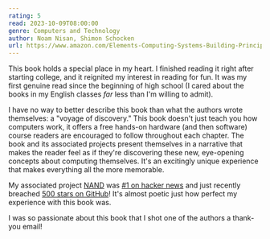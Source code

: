 ```yaml
---
rating: 5
read: 2023-10-09T08:00:00
genre: Computers and Technology
author: Noam Nisan, Shimon Schocken
url: https://www.amazon.com/Elements-Computing-Systems-Building-Principles/dp/0262640686
---
```


This book holds a special place in my heart. I finished reading it right after starting college, and it reignited my interest in reading for fun. It was my first genuine read since the beginning of high school (I cared about the books in my English classes *far* less than I'm willing to admit).

I have no way to better describe this book than what the authors wrote themselves: a "voyage of discovery." This book doesn't just teach you how computers work, it offers a free hands-on hardware (and then software) course readers are encouraged to follow throughout each chapter. The book and its associated projects present themselves in a narrative that makes the reader feel as if they're discovering these new, eye-opening concepts about computing themselves. It's an excitingly unique experience that makes everything all the more memorable.

My associated project [NAND](https://nand.arhan.sh/) was [#1 on hacker news](https://news.ycombinator.com/item?id=40159278) and just recently breached [500 stars on GitHub](https://github.com/ArhanChaudhary/NAND)! It's almost poetic just how perfect my experience with this book was.

I was so passionate about this book that I shot one of the authors a thank-you email!

<ContentImage src={thankYou} alt="my thank-you note" />
